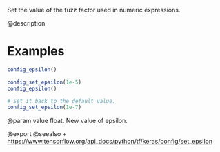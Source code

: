 Set the value of the fuzz factor used in numeric expressions.

@description

# Examples
```r
config_epsilon()
```

```r
config_set_epsilon(1e-5)
config_epsilon()
```

```r
# Set it back to the default value.
config_set_epsilon(1e-7)
```

@param value float. New value of epsilon.

@export
@seealso
+ <https://www.tensorflow.org/api_docs/python/tf/keras/config/set_epsilon>
